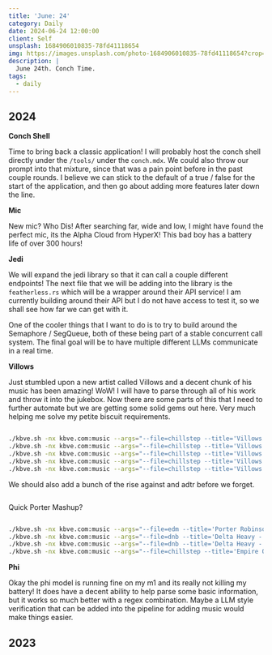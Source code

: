 ```yaml
---
title: 'June: 24'
category: Daily
date: 2024-06-24 12:00:00
client: Self
unsplash: 1684906010835-78fd41118654
img: https://images.unsplash.com/photo-1684906010835-78fd41118654?crop=entropy&cs=srgb&fm=jpg&ixid=MnwzNjM5Nzd8MHwxfHJhbmRvbXx8fHx8fHx8fDE2ODE3NDg2ODY&ixlib=rb-4.0.3&q=85
description: |
  June 24th. Conch Time.
tags:
  - daily
---
```



## 2024

**Conch Shell**

Time to bring back a classic application! I will probably host the conch shell directly under the `/tools/` under the `conch.mdx`.
We could also throw our prompt into that mixture, since that was a pain point before in the past couple rounds.
I believe we can stick to the default of a true / false for the start of the application, and then go about adding more features later down the line.

**Mic**

New mic? Who Dis!
After searching far, wide and low, I might have found the perfect mic, its the Alpha Cloud from HyperX!
This bad boy has a battery life of over 300 hours!

**Jedi**

We will expand the jedi library so that it can call a couple different endpoints!
The next file that we will be adding into the library is the `featherless.rs` which will be a wrapper around their API service!
I am currently building around their API but I do not have access to test it, so we shall see how far we can get with it.

One of the cooler things that I want to do is to try to build around the Semaphore / SegQueue, both of these being part of a stable concurrent call system.
The final goal will be to have multiple different LLMs communicate in a real time.

**Villows**

Just stumbled upon a new artist called Villows and a decent chunk of his music has been amazing! WoW!
I will have to parse through all of his work and throw it into the jukebox.
Now there are some parts of this that I need to further automate but we are getting some solid gems out here.
Very much helping me solve my petite biscuit requirements.

```bash

./kbve.sh -nx kbve.com:music --args="--file=chillstep --title='Villows & Niicap - Dimmest Light' --ytid=jwTOq65qaWA"
./kbve.sh -nx kbve.com:music --args="--file=chillstep --title='Villows - Coast' --ytid=6vOUyl4EvL0"
./kbve.sh -nx kbve.com:music --args="--file=chillstep --title='Villows - Endless' --ytid=ygcLDN4GgkU"
./kbve.sh -nx kbve.com:music --args="--file=chillstep --title='Villows - Childhood' --ytid=wcuAXzt55LY"
./kbve.sh -nx kbve.com:music --args="--file=chillstep --title='Villows - Mountains' --ytid=1HT47cz8yVA"

```

We should also add a bunch of the rise against and adtr before we forget.

```bash 

```

Quick Porter Mashup?

```bash

./kbve.sh -nx kbve.com:music --args="--file=edm --title='Porter Robinson - Sea of Voices x Shelter x Divinity (Resaixo Mashup)' --ytid=uPBpmz1Z32w"
./kbve.sh -nx kbve.com:music --args="--file=dnb --title='Delta Heavy - Ghost' --ytid=b4taIpALfAo"
./kbve.sh -nx kbve.com:music --args="--file=dnb --title='Delta Heavy - Kaleidoscope' --ytid=DwJefiLqgM8"
./kbve.sh -nx kbve.com:music --args="--file=chillstep --title='Empire Of The Sun - We Are The People (FlicFlac Remix)' --ytid=Zwxb-bOZKTI"
```

**Phi**

Okay the phi model is running fine on my m1 and its really not killing my battery!
It does have a decent ability to help parse some basic information, but it works so much better with a regex combination.
Maybe a LLM style verification that can be added into the pipeline for adding music would make things easier.

<Adsense />

## 2023